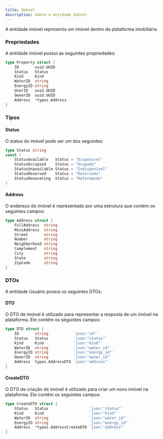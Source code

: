 ```yaml
---
title: Imóvel
description: Sobre a entidade Imóvel.
---
```


A entidade imóvel representa um imóvel dentro da plataforma imobiliária.

### Propriedades
A entidade imóvel possui as seguintes propriedades:

```go:property.go
type Property struct {
	ID       uuid.UUID
	Status   Status
	Kind     Kind
	WaterID  string
	EnergyID string
	UserID   uuid.UUID
	OwnerID  uuid.UUID
	Address  *types.Address
}
```

### Tipos

#### Status
O status do imóvel pode ser um dos seguintes:

```go:property.go
type Status string
const (
	StatusAvailable   Status = "Disponível"
	StatusOccupied    Status = "Ocupado"
	StatusUnavailable Status = "Indisponível"
	StatusReserved    Status = "Reservado"
	StatusRenovating  Status = "Reformando"
)
```

#### Address
O endereço do imóvel é representado por uma estrutura que contém os seguintes campos:

```go:address.go
type Address struct {
	FullAddress  string
	MiniAddress  string
	Street       string
	Number       string
	Neighborhood string
	Complement   string
	City         string
	State        string
	ZipCode      string
}
```

### DTOs
A entidade Usuário possui os seguintes DTOs:

#### DTO
O DTO de imóvel é utilizado para representar a resposta de um imóvel na plataforma. Ele contém os seguintes campos:

```go:dto.go
type DTO struct {
	ID       string           `json:"id"`
	Status   Status           `json:"status"`
	Kind     Kind             `json:"kind"`
	WaterID  string           `json:"water_id"`
	EnergyID string           `json:"energy_id"`
	OwnerID  string           `json:"owner_id"`
	Address  types.AddressDTO `json:"address"`
}
```

#### CreateDTO
O DTO de criação de imóvel é utilizado para criar um novo imóvel na plataforma. Ele contém os seguintes campos:

```go:dto.go
type CreateDTO struct {
	Status   Status                  `json:"status"`
	Kind     Kind                    `json:"kind"`
	WaterID  string                  `json:"water_id"`
	EnergyID string                  `json:"energy_id"`
	Address  *types.AddressCreateDTO `json:"address"`
}
```